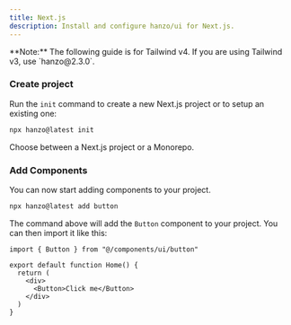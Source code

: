 ```yaml
---
title: Next.js
description: Install and configure hanzo/ui for Next.js.
---
```


<Callout className="bg-blue-50 border-blue-600 dark:border-blue-900 dark:bg-blue-950 mb-6 [&_code]:bg-blue-100 dark:[&_code]:bg-blue-900">
  **Note:** The following guide is for Tailwind v4. If you are using Tailwind
  v3, use `hanzo@2.3.0`.
</Callout>

<Steps>

### Create project

Run the `init` command to create a new Next.js project or to setup an existing one:

```bash
npx hanzo@latest init
```

Choose between a Next.js project or a Monorepo.

### Add Components

You can now start adding components to your project.

```bash
npx hanzo@latest add button
```

The command above will add the `Button` component to your project. You can then import it like this:

```tsx {1,6} showLineNumbers
import { Button } from "@/components/ui/button"

export default function Home() {
  return (
    <div>
      <Button>Click me</Button>
    </div>
  )
}
```

</Steps>
